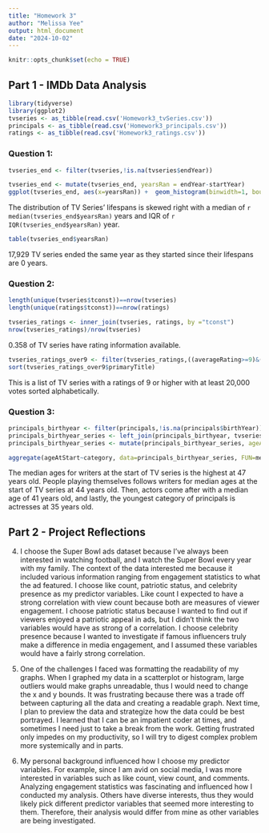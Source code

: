 ---
title: "Homework 3"
author: "Melissa Yee"
output: html_document
date: "2024-10-02"
---

```{r setup, include=FALSE}
knitr::opts_chunk$set(echo = TRUE)
```

## Part 1 - IMDb Data Analysis

```{r message=FALSE}
library(tidyverse)
library(ggplot2)
tvseries <- as_tibble(read.csv('Homework3_tvSeries.csv'))
principals <- as_tibble(read.csv('Homework3_principals.csv'))
ratings <- as_tibble(read.csv('Homework3_ratings.csv'))
```

### Question 1: 

```{r }
tvseries_end <- filter(tvseries,!is.na(tvseries$endYear))
```

```{r }
tvseries_end <- mutate(tvseries_end, yearsRan = endYear-startYear)
ggplot(tvseries_end, aes(x=yearsRan)) +  geom_histogram(binwidth=1, boundary=0, col='black', fill='maroon') + xlab('Years Ran') + ylab('Frequency') + ggtitle("Distribution of Lifespan of TV Series") + theme_classic()
```

The distribution of TV Series' lifespans is skewed right with a median of `r median(tvseries_end$yearsRan)` years and IQR of `r IQR(tvseries_end$yearsRan)` year.

```{r }
table(tvseries_end$yearsRan)
```
17,929 TV series ended the same year as they started since their lifespans are 0 years. 


### Question 2: 

```{r message=FALSE,result="hide"}
length(unique(tvseries$tconst))==nrow(tvseries)
length(unique(ratings$tconst))==nrow(ratings)
```

```{r }
tvseries_ratings <- inner_join(tvseries, ratings, by ="tconst")
nrow(tvseries_ratings)/nrow(tvseries)
```   
0.358 of TV series have rating information available. 

```{r }
tvseries_ratings_over9 <- filter(tvseries_ratings,((averageRating>=9)&(numVotes>=20000)))
sort(tvseries_ratings_over9$primaryTitle)
```
This is a list of TV series with a ratings of 9 or higher with at least 20,000 votes sorted alphabetically.

### Question 3: 

```{r }
principals_birthyear <- filter(principals,!is.na(principals$birthYear))
principals_birthyear_series <- left_join(principals_birthyear, tvseries, by ="tconst")
principals_birthyear_series <- mutate(principals_birthyear_series, ageAtStart = startYear - birthYear)

aggregate(ageAtStart~category, data=principals_birthyear_series, FUN=median)
```


The median ages for writers at the start of TV series is the highest at 47 years old. People playing themselves follows writers for median ages at the start of TV series at 44 years old. Then, actors come after with a median age of 41 years old, and lastly, the youngest category of principals is actresses at 35 years old. 

## Part 2 - Project Reflections 

4. I choose the Super Bowl ads dataset because I've always been interested in watching football, and I watch the Super Bowl every year with my family. The context of the data interested me because it included various information ranging from engagement statistics to what the ad featured. I choose like count, patriotic status, and celebrity presence as my predictor variables. Like count I expected to have a strong correlation with view count because both are measures of viewer engagement. I choose patriotic status because I wanted to find out if viewers enjoyed a patriotic appeal in ads, but I didn't think the two variables would have as strong of a correlation. I choose celebrity presence because I wanted to investigate if famous influencers truly make a difference in media engagement, and I assumed these variables would have a fairly strong correlation. 


5. One of the challenges I faced was formatting the readability of my graphs. When I graphed my data in a scatterplot or histogram, large outliers would make graphs unreadable, thus I would need to change the x and y bounds. It was frustrating because there was a trade off between capturing all the data and creating a readable graph. Next time, I plan to preview the data and strategize how the data could be best portrayed. I learned that I can be an impatient coder at times, and sometimes I need just to take a break from the work. Getting frustrated only impedes on my productivity, so I will try to digest complex problem more systemically and in parts. 

6. My personal background influenced how I choose my predictor variables. For example, since I am avid on social media, I was more interested in variables such as like count, view count, and comments. Analyzing engagement statistics was fascinating and influenced how I conducted my analysis. Others have diverse interests, thus they would likely pick different predictor variables that seemed more interesting to them. Therefore, their analysis would differ from mine as other variables are being investigated. 

